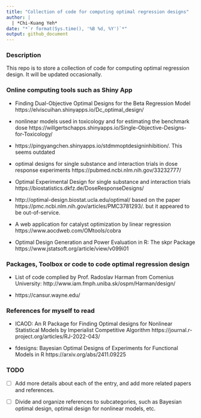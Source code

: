 ```yaml
---
title: "Collection of code for computing optimal regression designs"
author: |
  | *Chi-Kuang Yeh*
date: "*`r format(Sys.time(), '%B %d, %Y')`*"
output: github_document
---
```


\newcommand{\cov}{\mathbb{c}cov}

### Description

This repo is to store a collection of code for computing optimal regression design. It will be updated occasionally.


### Online computing tools such as Shiny App

+  Finding Dual-Objective Optimal Designs for the Beta Regression Model 
https://elviscuihan.shinyapps.io/Dc_optimal_design/

+  nonlinear models used in toxicology and for estimating the benchmark dose
https://willgertschapps.shinyapps.io/Single-Objective-Designs-for-Toxicology/

+ https://pingyangchen.shinyapps.io/stdmmoptdesigninhibition/. This seems outdated

+ optimal designs for single substance and interaction trials in dose response experiments https://pubmed.ncbi.nlm.nih.gov/33232777/

+ Optimal Experimental Design for single substance and interaction trials
https://biostatistics.dkfz.de/DoseResponseDesigns/

+  http://optimal-design.biostat.ucla.edu/optimal/ based on the paper https://pmc.ncbi.nlm.nih.gov/articles/PMC3781293/. but it appeared to be out-of-service.

+ A web application for catalyst optimization by linear regression
https://www.aocdweb.com/OMtools/cobra

+  Optimal Design Generation and Power Evaluation in R: The skpr Package 
https://www.jstatsoft.org/article/view/v099i01

### Packages, Toolbox or code to code optimal regression design

+ List of code complied by Prof. Radoslav Harman from Comenius University: http://www.iam.fmph.uniba.sk/ospm/Harman/design/

+ https://cansur.wayne.edu/

### References for myself to read

+ ICAOD: An R Package for Finding Optimal designs for Nonlinear Statistical Models by Imperialist Competitive Algorithm
https://journal.r-project.org/articles/RJ-2022-043/

+ fdesigns: Bayesian Optimal Designs of Experiments for Functional Models in R https://arxiv.org/abs/2411.09225

### TODO
+ [ ] Add more details about each of the entry, and add more related papers and references.

+ [ ] Divide and organize references to subcategories, such as Bayesian optimal design, optimal design for nonlinear models, etc.